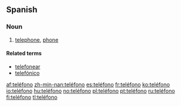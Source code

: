 ==Spanish==

===Noun===
{{es-noun-m}}

# [[telephone]], [[phone]]

====Related terms====
*[[telefonear]]
*[[telefónico]]

[[af:teléfono]]
[[zh-min-nan:teléfono]]
[[es:teléfono]]
[[fr:teléfono]]
[[ko:teléfono]]
[[io:teléfono]]
[[hu:teléfono]]
[[no:teléfono]]
[[pl:teléfono]]
[[pt:teléfono]]
[[ru:teléfono]]
[[fi:teléfono]]
[[tl:teléfono]]